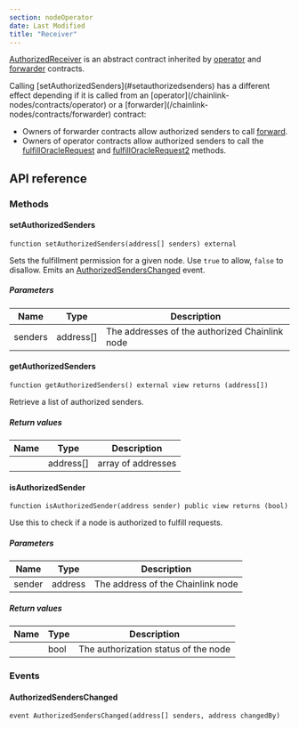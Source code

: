 ```yaml
---
section: nodeOperator
date: Last Modified
title: "Receiver"
---
```



[AuthorizedReceiver](https://github.com/smartcontractkit/chainlink/blob/develop/contracts/src/v0.8/operatorforwarder/AuthorizedReceiver.sol) is an abstract contract inherited by [operator](/chainlink-nodes/contracts/operator) and [forwarder](/chainlink-nodes/contracts/forwarder) contracts.

<Aside type="note">
Calling [setAuthorizedSenders](#setauthorizedsenders) has a different effect depending if it is called from an [operator](/chainlink-nodes/contracts/operator) or a [forwarder](/chainlink-nodes/contracts/forwarder) contract:

- Owners of forwarder contracts allow authorized senders to call [forward](/chainlink-nodes/contracts/forwarder#forward).
- Owners of operator contracts allow authorized senders to call the [fulfillOracleRequest](/chainlink-nodes/contracts/operator#fulfilloraclerequest) and [fulfillOracleRequest2](/chainlink-nodes/contracts/operator#fulfilloraclerequest2) methods.

</Aside>

## API reference

### Methods

#### setAuthorizedSenders

```solidity
function setAuthorizedSenders(address[] senders) external
```

Sets the fulfillment permission for a given node. Use `true` to allow, `false` to disallow.
Emits an [AuthorizedSendersChanged](#authorizedsenderschanged) event.

##### Parameters

| Name    | Type      | Description                                    |
| ------- | --------- | ---------------------------------------------- |
| senders | address[] | The addresses of the authorized Chainlink node |

#### getAuthorizedSenders

```solidity
function getAuthorizedSenders() external view returns (address[])
```

Retrieve a list of authorized senders.

##### Return values

| Name | Type      | Description        |
| ---- | --------- | ------------------ |
|      | address[] | array of addresses |

#### isAuthorizedSender

```solidity
function isAuthorizedSender(address sender) public view returns (bool)
```

Use this to check if a node is authorized to fulfill requests.

##### Parameters

| Name   | Type    | Description                       |
| ------ | ------- | --------------------------------- |
| sender | address | The address of the Chainlink node |

##### Return values

| Name | Type | Description                          |
| ---- | ---- | ------------------------------------ |
|      | bool | The authorization status of the node |

### Events

#### AuthorizedSendersChanged

```solidity
event AuthorizedSendersChanged(address[] senders, address changedBy)
```
